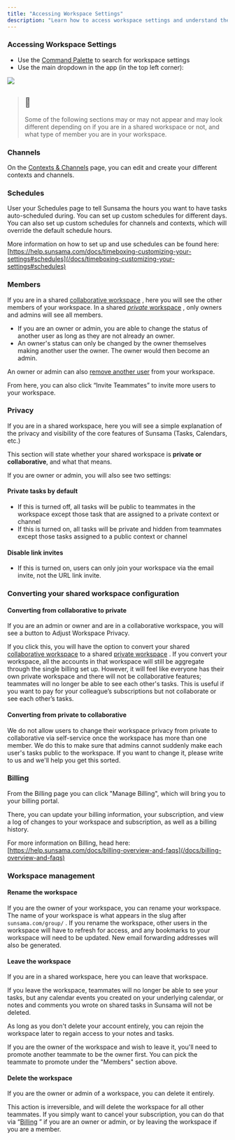 ```yaml
---
title: "Accessing Workspace Settings"
description: "Learn how to access workspace settings and understand the available options."
---
```

### Accessing Workspace Settings

*   Use the [Command Palette](/docs/command-palette)
     to search for workspace settings
*   Use the main dropdown in the app (in the top left corner):

![](https://files.readme.io/0841577-Screenshot_2023-02-17_at_2.32.46_PM.png)

> ## 📘
> 
> Some of the following sections may or may not appear and may look different depending on if you are in a shared workspace or not, and what type of member you are in your workspace.

### Channels

On the [Contexts & Channels](/docs/channels-and-contexts)
 page, you can edit and create your different contexts and channels.

### Schedules

User your Schedules page to tell Sunsama the hours you want to have tasks auto-scheduled during. You can set up custom schedules for different days. You can also set up custom schedules for channels and contexts, which will override the default schedule hours.

More information on how to set up and use schedules can be found here: [https://help.sunsama.com/docs/timeboxing-customizing-your-settings#schedules](/docs/timeboxing-customizing-your-settings#schedules)

### Members

If you are in a shared [collaborative workspace](/docs/using-sunsama-with-teammates#collaborative-workspace)
, here you will see the other members of your workspace. In a shared [_private_ workspace](/docs/using-sunsama-with-teammates#private-workspace)
, only owners and admins will see all members.

*   If you are an owner or admin, you are able to change the status of another user as long as they are not already an owner.
*   An owner's status can only be changed by the owner themselves making another user the owner. The owner would then become an admin.

An owner or admin can also [remove another user](/docs/faq#how-do-i-remove-a-teammate)
 from your workspace.

From here, you can also click “Invite Teammates” to invite more users to your workspace.

### Privacy

If you are in a shared workspace, here you will see a simple explanation of the privacy and visibility of the core features of Sunsama (Tasks, Calendars, etc.)

This section will state whether your shared workspace is **private or collaborative**, and what that means.

If you are owner or admin, you will also see two settings:

#### Private tasks by default

*   If this is turned off, all tasks will be public to teammates in the workspace except those task that are assigned to a private context or channel
*   If this is turned on, all tasks will be private and hidden from teammates except those tasks assigned to a public context or channel

#### Disable link invites

*   If this is turned on, users can only join your workspace via the email invite, not the URL link invite.

### Converting your shared workspace configuration

#### Converting from collaborative to private

If you are an admin or owner and are in a collaborative workspace, you will see a button to Adjust Workspace Privacy.

If you click this, you will have the option to convert your shared [collaborative workspace](/docs/using-sunsama-with-teammates#collaborative-workspace)
 to a shared [private workspace](/docs/using-sunsama-with-teammates#private-workspace)
. If you convert your workspace, all the accounts in that workspace will still be aggregate through the single billing set up. However, it will feel like everyone has their own private workspace and there will not be collaborative features; teammates will no longer be able to see each other's tasks. This is useful if you want to pay for your colleague’s subscriptions but not collaborate or see each other’s tasks.

#### Converting from private to collaborative

We do not allow users to change their workspace privacy from private to collaborative via self-service once the workspace has more than one member. We do this to make sure that admins cannot suddenly make each user's tasks public to the workspace. If you want to change it, please write to us and we'll help you get this sorted.

### Billing

From the Billing page you can click "Manage Billing", which will bring you to your billing portal.

There, you can update your billing information, your subscription, and view a log of changes to your workspace and subscription, as well as a billing history.

For more information on Billing, head here: [https://help.sunsama.com/docs/billing-overview-and-faqs](/docs/billing-overview-and-faqs)

### Workspace management

#### Rename the workspace

If you are the owner of your workspace, you can rename your workspace. The name of your workspace is what appears in the slug after `sunsama.com/group/` . If you rename the workspace, other users in the workspace will have to refresh for access, and any bookmarks to your workspace will need to be updated. New email forwarding addresses will also be generated.

#### Leave the workspace

If you are in a shared workspace, here you can leave that workspace.

If you leave the workspace, teammates will no longer be able to see your tasks, but any calendar events you created on your underlying calendar, or notes and comments you wrote on shared tasks in Sunsama will not be deleted.

As long as you don't delete your account entirely, you can rejoin the workspace later to regain access to your notes and tasks.

If you are the owner of the workspace and wish to leave it, you'll need to promote another teammate to be the owner first. You can pick the teammate to promote under the "Members" section above.

#### Delete the workspace

If you are the owner or admin of a workspace, you can delete it entirely.

This action is irreversible, and will delete the workspace for all other teammates. If you simply want to cancel your subscription, you can do that via “[Billing](/docs/billing-overview-and-faqs#how-do-i-cancel-my-paid-plan)
” if you are an owner or admin, or by leaving the workspace if you are a member.